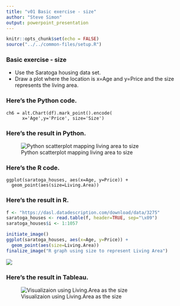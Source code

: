 ```yaml
---
title: "v01 Basic exercise - size"
author: "Steve Simon"
output: powerpoint_presentation
---
```


```r
knitr::opts_chunk$set(echo = FALSE)
source("../../common-files/setup.R")
```

### Basic exercise - size

+ Use the Saratoga housing data set.
+ Draw a plot where the location is x=Age and y=Price and the size represents the living area.

### Here's the Python code.

```{}
ch6 = alt.Chart(df).mark_point().encode(
      x='Age',y='Price', size='Size')
```


### Here's the result in Python.

![Python scatterplot mapping living area to size](../images/python/altair-basic-exercise-size.png)

### Here's the R code.

```{}
ggplot(saratoga_houses, aes(x=Age, y=Price)) + 
  geom_point(aes(size=Living.Area))
```

### Here's the result in R.

```r
f <- "https://dasl.datadescription.com/download/data/3275"
saratoga_houses <- read.table(f, header=TRUE, sep="\x09")
saratoga_houses$i <- 1:1057
```

```r
initiate_image()
ggplot(saratoga_houses, aes(x=Age, y=Price)) + 
  geom_point(aes(size=Living.Area))
finalize_image("R graph using size to represent Living Area")
```

![](../images/r-size-living-area.png)

### Here's the result in Tableau.

![Visualizaion using Living.Area as the size](../images/tableau/size-living-area.png)

